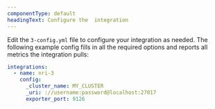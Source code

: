 ```yaml
---
componentType: default
headingText: Configure the  integration 
---
```


Edit the `3-config.yml` file to configure your integration as needed. The following example config fills in all the required options and reports all metrics the integration pulls:

```yml
integrations:
  - name: nri-3
    config:
      _cluster_name: MY_CLUSTER
      _uri: ://username:password@localhost:27017
      exporter_port: 9126
```